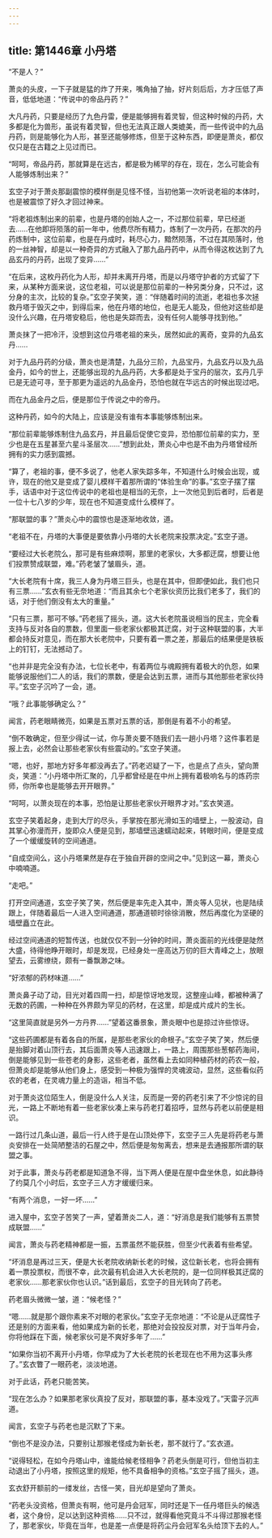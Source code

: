 ```yaml
---
---
---
```

title: 第1446章 小丹塔
---



“不是人？”

萧炎的头皮，一下子就是猛的炸了开来，嘴角抽了抽，好片刻后后，方才压低了声音，低低地道：“传说中的帝品丹药？”

大凡丹药，只要是经历了九色丹雷，便是能够拥有着灵智，但这种时候的丹药，大多都是化为兽形，虽说有着灵智，但也无法真正跟人类媲美，而一些传说中的九品丹药，则是能够化为人形，甚至还能够修炼，但至于这种东西，即便是萧炎，都仅仅只是在古籍之上见过而已。

“呵呵，帝品丹药，那就算是在远古，都是极为稀罕的存在，现在，怎么可能会有人能够炼制出来？”

玄空子对于萧炎那副震惊的模样倒是见怪不怪，当初他第一次听说老祖的本体时，也是被震惊了好久才回过神来。

“将老祖炼制出来的前辈，也是丹塔的创始人之一，不过那位前辈，早已经逝去……在他即将陨落的前一年中，他费尽所有精力，炼制了一次丹药，在那次的丹药炼制中，这位前辈，也是在丹成时，耗尽心力，黯然陨落，不过在其陨落时，他的一丝神智，却是以一种奇异的方式融入了那九品丹药中，从而令得这枚达到了九品玄丹的丹药，出现了变异……”

“在后来，这枚丹药化为人形，却并未离开丹塔，而是以丹塔守护者的方式留了下来，从某种方面来说，这位老祖，可以说是那位前辈的一种另类分身，只不过，这分身的主次，比较的复杂。”玄空子笑笑，道：“伴随着时间的流逝，老祖也多次拯救丹塔于毁灭之中，到得后来，他在丹塔的地位，也是无人能及，但他对这些却是没什么兴趣，在丹塔安稳后，他也是失踪而去，没有任何人能够寻找到他。”

萧炎抹了一把冷汗，没想到这位丹塔老祖的来头，居然如此的离奇，变异的九品玄丹……

对于九品丹药的分级，萧炎也是清楚，九品分三阶，九品宝丹，九品玄丹以及九品金丹，如今的世上，还能够出现的九品丹药，大多都是处于宝丹的层次，玄丹几乎已是无迹可寻，至于那更为遥远的九品金丹，恐怕也就在华远古的时候出现过吧。

而在九品金丹之后，便是那位于传说之中的帝丹。

这种丹药，如今的大陆上，应该是没有谁有本事能够炼制出来。

“那位前辈能够炼制住九品玄丹，并且最后促使它变异，恐怕那位前辈的实力，至少也是在五星甚至六星斗圣层次……”想到此处，萧炎心中也是不由为丹塔曾经所拥有的实力感到震撼。

“算了，老祖的事，便不多说了，他老人家失踪多年，不知道什么时候会出现，或许，现在的他又是变成了婴儿模样干着那所谓的“体验生命”的事。”玄空子摆了摆手，话语中对于这位传说中的老祖也是相当的无奈，上一次他见到后者时，后者是一位十七八岁的少年，现在也不知道变成什么模样了。

“那联盟的事？”萧炎心中的震惊也是逐渐地收敛，道。

“老祖不在，丹塔的大事便是要依靠小丹塔的大长老院来投票决定。”玄空子道。

“要经过大长老院么，那可是有些麻烦啊，那里的老家伙，大多都迂腐，想要让他们投票赞成联盟，难。”药老皱了皱眉头，道。

“大长老院有十席，我三人身为丹塔三巨头，也是在其中，但即便如此，我们也只有三票……”玄衣有些无奈地道：“而且其余七个老家伙资历比我们老多了，我们的话，对于他们倒没有太大的重量。”

“只有三票，那可不够。”药老摇了摇头，道。这大长老院虽说相当的民主，完全看支持与反对各自的票数，但里面一些老家伙都极其迂腐，对于这种联盟的事，大半都会持反对意见，而在那大长老院中，只要有着一票之差，那最后的结果便是铁板上的钉钉，无法撼动了。

“也并非是完全没有办法，七位长老中，有着两位与魂殿拥有着极大的仇怨，如果能够说服他们二人的话，我们的票数，便是会达到五票，进而与其他那些老家伙持平。”玄空子沉吟了一会，道。

“哦？此事能够确定么？”

闻言，药老眼睛微亮，如果是五票对五票的话，那倒是有着不小的希望。

“倒不敢确定，但至少得试一试，你与萧炎要不随我们去一趟小丹塔？这件事若是报上去，必然会让那些老家伙有些震动的。”玄空子笑道。

“嗯，也好，那地方好多年都没再去了。”药老迟疑了一下，也是点了点头，望向萧炎，笑道：“小丹塔中所汇聚的，几乎都曾经是在中州上拥有着极响名与的炼药宗师，你所幸也是能够去开开眼界。”

“呵呵，以萧炎现在的本事，恐怕是让那些老家伙开眼界才对。”玄衣笑道。

玄空子笑着起身，走到大厅的尽头，手掌按在那光滑如玉的墙壁上，一股波动，自其掌心弥漫而开，旋即众人便是见到，那墙壁迅速蠕动起来，转眼时间，便是变成了一个缓缓旋转的空间通道。

“自成空间么，这小丹塔果然是存在于独自开辟的空间之中。”见到这一幕，萧炎心中喃喃道。

“走吧。”

打开空间通道，玄空子笑了笑，然后便是率先走入其中，萧炎等人见状，也是陆续跟上，伴随着最后一人进入空间通道，那通道顿时徐徐消散，然后再度化为坚硬的墙壁矗立在此。

经过空间通道的短暂传送，也就仅仅不到一分钟的时间，萧炎面前的光线便是陡然大盛，待得他睁开眼时，却是发现，已经身处一座高达万仞的巨大青峰之上，放眼望去，云雾缭绕，颇有一番飘渺之味。

“好浓郁的药材味道……”

萧炎鼻子动了动，目光对着四周一扫，却是惊讶地发现，这整座山峰，都被种满了无数的药圃，一种种在外界颇为罕见的药材，在这里，却是成片成片的生长。

“这里简直就是另外一方丹界……”望着这番景象，萧炎眼中也是掠过许些惊讶。

“这些药圃都是有着各自的所属，是那些老家伙的命根子。”玄空子笑了笑，然后便是抬脚对着山顶行去，其后面萧炎等人迅速跟上，一路上，周围那些葱郁药海间，倒是能够见到一些苍老的身影，这些老者，虽然看上去如同种植药材的药农一般，但萧炎却是能够从他们身上，感受到一种极为强悍的灵魂波动，显然，这些看似药农的老者，在灵魂力量上的造诣，相当不低。

对于萧炎这位陌生人，倒是没什么人关注，反而是一旁的药老引来了不少惊诧的目光，一路上不断地有着一些老家伙凑上来与药老打着招呼，显然与药老以前便是相识。

一路行过几条山道，最后一行人终于是在山顶处停下，玄空子三人先是将药老与萧炎安排在一处简陋整洁的石屋之中，然后便是匆匆离去，想来是去通报那所谓的联盟之事。

对于此事，萧炎与药老都是知道急不得，当下两人便是在屋中盘坐休息，如此静待了约莫几个小时后，玄空子三人方才缓缓归来。

“有两个消息，一好一坏……”

进入屋中，玄空子苦笑了一声，望着萧炎二人，道：“好消息是我们能够有五票赞成联盟……”

闻言，萧炎与药老精神都是一振，五票虽然不能获胜，但至少代表着有些希望。

“坏消息是再过三天，便是大长老院收纳新长老的时候，这位新长老，也将会拥有着一票投票权，而很不幸，此次最有机会进入大长老院的，是一位同样极其迂腐的老家伙……那老家伙你也认识。”话到最后，玄空子的目光转向了药老。

药老眉头微微一皱，道：“候老怪？”

“嗯……就是那个跟你素来不对眼的老家伙。”玄空子无奈地道：“不论是从迂腐性子还是别的方面来看，他如果成为新的长老，那绝对会投投反对票，对于当年丹会，你将他踩在下面，候老家伙可是不爽好多年了……”

“如果你当初不离开小丹塔，你早成为了大长老院的长老现在也不用为这事头疼了。”玄衣瞥了一眼药老，淡淡地道。

对于此话，药老只能苦笑。

“现在怎么办？如果那老家伙真投了反对，那联盟的事，基本没戏了。”天雷子沉声道。

闻言，玄空子与药老也是沉默了下来。

“倒也不是没办法，只要别让那猴老怪成为新长老，那不就行了。”玄衣道。

“说得轻松，在如今丹塔山中，谁能给候老怪相争？药老头倒是可行，但他当初主动退出了小丹塔，按照这里的规矩，他不具备相争的资格。”玄空子摇了摇头，道。

玄衣舒开额前的一缕发丝，古怪一笑，目光却是望向了萧炎。

“药老头没资格，但萧炎有啊，他可是丹会冠军，同时还是下一任丹塔巨头的候选者，这个身份，足以达到这种资格……只不过，就得看他究竟斗不斗得过那猴老怪了，那老家伙，毕竟在当年，也是差一点便是将药尘丹会冠军名头给顶下去的人。”